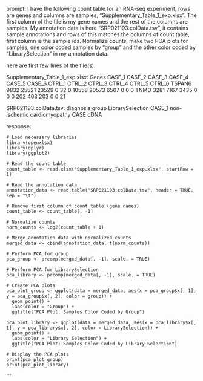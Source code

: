 prompt:
I have the following count table for an RNA-seq experiment, rows are genes and columns are samples, "Supplementary_Table_1_exp.xlsx". The first column of the file is my gene names and the rest of the columns are samples. My annotation data is here  "SRP021193.colData.tsv", it contains sample annotations and rows of this matches the columns of count table, first column is the sample ids. Normalize counts, make two PCA plots for samples, one color coded samples by "group" and the other color coded by "LibrarySelection" in my annotation data.

here are first few lines of the file(s).

Supplementary_Table_1_exp.xlsx:
Genes	CASE_1	CASE_2	CASE_3	CASE_4	CASE_5	CASE_6	CTRL_1	CTRL_2	CTRL_3	CTRL_4	CTRL_5	CTRL_6
TSPAN6	9832	25521	23529	0	32	0	10558	20573	6507	0	0	 0
TNMD	3281	 7167	 3435	0	 0	0	  202	  403	 203	0	0	21


SRP021193.colData.tsv:
diagnosis	group	LibrarySelection
CASE_1	non-ischemic cardiomyopathy	CASE	cDNA


response:
```
# Load necessary libraries
library(openxlsx)
library(dplyr)
library(ggplot2)

# Read the count table
count_table <- read.xlsx("Supplementary_Table_1_exp.xlsx", startRow = 1)

# Read the annotation data
annotation_data <- read.table("SRP021193.colData.tsv", header = TRUE, sep = "\t")

# Remove first column of count table (gene names)
count_table <- count_table[, -1]

# Normalize counts
norm_counts <- log2(count_table + 1)

# Merge annotation data with normalized counts
merged_data <- cbind(annotation_data, t(norm_counts))

# Perform PCA for group
pca_group <- prcomp(merged_data[, -1], scale. = TRUE)

# Perform PCA for LibrarySelection
pca_library <- prcomp(merged_data[, -1], scale. = TRUE)

# Create PCA plots
pca_plot_group <- ggplot(data = merged_data, aes(x = pca_group$x[, 1], y = pca_group$x[, 2], color = group)) +
  geom_point() +
  labs(color = "Group") +
  ggtitle("PCA Plot: Samples Color Coded by Group")

pca_plot_library <- ggplot(data = merged_data, aes(x = pca_library$x[, 1], y = pca_library$x[, 2], color = LibrarySelection)) +
  geom_point() +
  labs(color = "Library Selection") +
  ggtitle("PCA Plot: Samples Color Coded by Library Selection")

# Display the PCA plots
print(pca_plot_group)
print(pca_plot_library)
```
```
